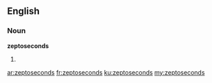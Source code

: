 ==English==

===Noun===
'''zeptoseconds'''

# {{plural of|[[zeptosecond]]}}

[[ar:zeptoseconds]]
[[fr:zeptoseconds]]
[[ku:zeptoseconds]]
[[my:zeptoseconds]]